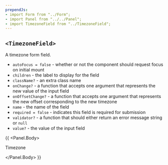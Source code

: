 ```yaml
---
prependJs:
- import Form from "../Form";
- import Panel from "../../Panel";
- import TimezoneField from "../TimezoneField";
---
```


## `<TimezoneField>`

A timezone form field.

* `autoFocus = false` - whether or not the component should request focus on initial mount
* `children` - the label to display for the field
* `className?` - an extra class name
* `onChange?` - a function that accepts one argument that represents the new value of the input field
* `onOffsetChange?` - a function that accepts one argument that represents the new offset corresponding to the new timezone
* `name` - the name of the field
* `required = false` - indicates this field is required for submission
* `validator?` - a function that should either return an error message string or `null`
* `value?` - the value of the input field

{{
  <Panel>
    <Panel.Body>
      <Form>
        <TimezoneField name="timezone" required>Timezone</TimezoneField>
      </Form>
    </Panel.Body>
  </Panel>
}}
